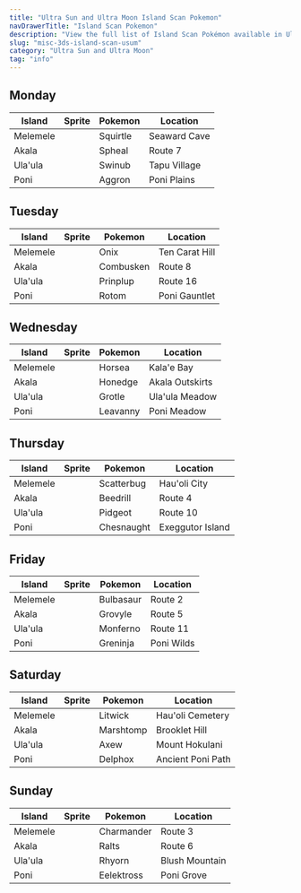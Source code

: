 ```yaml
---
title: "Ultra Sun and Ultra Moon Island Scan Pokemon"
navDrawerTitle: "Island Scan Pokemon"
description: "View the full list of Island Scan Pokémon available in Ultra Sun and Ultra Moon by day and location."
slug: "misc-3ds-island-scan-usum"
category: "Ultra Sun and Ultra Moon"
tag: "info"
---
```


## Monday

| Island   | Sprite                         | Pokemon  | Location     |
| -------- | ------------------------------ | -------- | ------------ |
| Melemele | <PixelImage name='Squirtle' /> | Squirtle | Seaward Cave |
| Akala    | <PixelImage name='Spheal' />   | Spheal   | Route 7      |
| Ula'ula  | <PixelImage name='Swinub' />   | Swinub   | Tapu Village |
| Poni     | <PixelImage name='Aggron' />   | Aggron   | Poni Plains  |

## Tuesday

| Island   | Sprite                          | Pokemon   | Location       |
| -------- | ------------------------------- | --------- | -------------- |
| Melemele | <PixelImage name='Onix' />      | Onix      | Ten Carat Hill |
| Akala    | <PixelImage name='Combusken' /> | Combusken | Route 8        |
| Ula'ula  | <PixelImage name='Prinplup' />  | Prinplup  | Route 16       |
| Poni     | <PixelImage name='Rotom' />     | Rotom     | Poni Gauntlet  |

## Wednesday

| Island   | Sprite                         | Pokemon  | Location        |
| -------- | ------------------------------ | -------- | --------------- |
| Melemele | <PixelImage name='Horsea' />   | Horsea   | Kala'e Bay      |
| Akala    | <PixelImage name='Honedge' />  | Honedge  | Akala Outskirts |
| Ula'ula  | <PixelImage name='Grotle' />   | Grotle   | Ula'ula Meadow  |
| Poni     | <PixelImage name='Leavanny' /> | Leavanny | Poni Meadow     |

## Thursday

| Island   | Sprite                           | Pokemon    | Location         |
| -------- | -------------------------------- | ---------- | ---------------- |
| Melemele | <PixelImage name='Scatterbug' /> | Scatterbug | Hau'oli City     |
| Akala    | <PixelImage name='Beedrill' />   | Beedrill   | Route 4          |
| Ula'ula  | <PixelImage name='Pidgeot' />    | Pidgeot    | Route 10         |
| Poni     | <PixelImage name='Chesnaught' /> | Chesnaught | Exeggutor Island |

## Friday

| Island   | Sprite                          | Pokemon   | Location   |
| -------- | ------------------------------- | --------- | ---------- |
| Melemele | <PixelImage name='Bulbasaur' /> | Bulbasaur | Route 2    |
| Akala    | <PixelImage name='Grovyle' />   | Grovyle   | Route 5    |
| Ula'ula  | <PixelImage name='Monferno' />  | Monferno  | Route 11   |
| Poni     | <PixelImage name='Greninja' />  | Greninja  | Poni Wilds |

## Saturday

| Island   | Sprite                          | Pokemon   | Location          |
| -------- | ------------------------------- | --------- | ----------------- |
| Melemele | <PixelImage name='Litwick' />   | Litwick   | Hau'oli Cemetery  |
| Akala    | <PixelImage name='Marshtomp' /> | Marshtomp | Brooklet Hill     |
| Ula'ula  | <PixelImage name='Axew' />      | Axew      | Mount Hokulani    |
| Poni     | <PixelImage name='Delphox' />   | Delphox   | Ancient Poni Path |

## Sunday

| Island   | Sprite                           | Pokemon    | Location       |
| -------- | -------------------------------- | ---------- | -------------- |
| Melemele | <PixelImage name='Charmander' /> | Charmander | Route 3        |
| Akala    | <PixelImage name='Ralts' />      | Ralts      | Route 6        |
| Ula'ula  | <PixelImage name='Rhyorn' />     | Rhyorn     | Blush Mountain |
| Poni     | <PixelImage name='Eelektross' /> | Eelektross | Poni Grove     |
